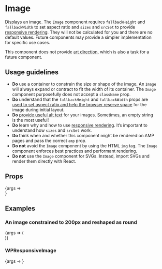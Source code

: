 
<Meta title="Image" component={Image} />

# Image

Displays an image. The `Image` component requires `fallbackHeight` and `fallbackWidth` to set aspect ratio and `sizes` and `srcSet` to provide [responsive rendering](https://developer.mozilla.org/en-US/docs/Learn/HTML/Multimedia_and_embedding/Responsive_images). They will not be calculated for you and there are no default values. Future components may provide a simpler implementation for specific use cases.

This component does not provide [art direction](https://developer.mozilla.org/en-US/docs/Web/HTML/Element/picture), which is also a task for a future component.

## Usage guidelines

- **Do** use a container to constrain the size or shape of the image. An `Image` will always expand or contract to fit the width of its container. The `Image` component purposefully does not accept a `className` prop.
- **Do** understand that the `fallbackHeight` and `fallbackWidth` props are [used to set aspect ratio and help the browser reserve space](https://blog.logrocket.com/jank-free-page-loading-with-media-aspect-ratios/) for the image during initial layout.
- **Do** [provide useful alt text](https://www.w3.org/WAI/tutorials/images/decision-tree/) for your images. Sometimes, an empty string is the most useful!
- **Do** learn why and how to use [responsive rendering](https://developer.mozilla.org/en-US/docs/Learn/HTML/Multimedia_and_embedding/Responsive_images). It’s important to understand how `sizes` and `srcSet` work.
- **Do** think when and whether this component might be rendered on AMP pages and pass the correct `amp` prop.
- **Do not** avoid the `Image` component by using the HTML `img` tag. The `Image` component enforces best practices and performant rendering.
- **Do not** use the `Image` component for SVGs. Instead, import SVGs and render them directly with React.

## Props

<Canvas>
	<Story
		args={{
			alt: 'A studio portrait of Lena Waithe',
			fallbackHeight: 400,
			fallbackWidth: 400,
			sizes: '(max-width: 200px) 200w, 400w',
			src: 'https://cms.qz.com/wp-content/uploads/2018/01/lenawaithe-portrait.jpg?quality=75&strip=all&w=400&h=400&crop=1',
			srcSet: `
				https://cms.qz.com/wp-content/uploads/2018/01/lenawaithe-portrait.jpg?quality=75&strip=all&w=200&h=200&crop=1 200w 1x,
				https://cms.qz.com/wp-content/uploads/2018/01/lenawaithe-portrait.jpg?quality=75&strip=all&w=400&h=400&crop=1 200w 2x,
				https://cms.qz.com/wp-content/uploads/2018/01/lenawaithe-portrait.jpg?quality=75&strip=all&w=400&h=400&crop=1 400w 1x,
				https://cms.qz.com/wp-content/uploads/2018/01/lenawaithe-portrait.jpg?quality=75&strip=all&w=800&h=800&crop=1 400w 2x
			`,
		}}
		name="Default"
	>
		{args => <div style={{ maxWidth: 400 }}><Image {...args} /></div>}
	</Story>
</Canvas>

<ArgsTable story="Default" />

## Examples

### An image constrained to 200px and reshaped as round

<Canvas>
	<Story
		args={{
			alt: 'A studio portrait of Lena Waithe',
			fallbackHeight: 400,
			fallbackWidth: 400,
			sizes: '(max-width: 100px) 100w, 200w',
			src: 'https://cms.qz.com/wp-content/uploads/2018/01/lenawaithe-portrait.jpg?quality=75&strip=all&w=400&h=400&crop=1',
			srcSet: `
				https://cms.qz.com/wp-content/uploads/2018/01/lenawaithe-portrait.jpg?quality=75&strip=all&w=100&h=100&crop=1 100w 1x,
				https://cms.qz.com/wp-content/uploads/2018/01/lenawaithe-portrait.jpg?quality=75&strip=all&w=200&h=200&crop=1 100w 2x,
				https://cms.qz.com/wp-content/uploads/2018/01/lenawaithe-portrait.jpg?quality=75&strip=all&w=200&h=200&crop=1 200w 1x,
				https://cms.qz.com/wp-content/uploads/2018/01/lenawaithe-portrait.jpg?quality=75&strip=all&w=400&h=400&crop=1 200w 2x
			`,
		}}
		name="Reshaped"
	>
		{args => (
			<div style={{ borderRadius: '50%', maxWidth: 200, overflow: 'hidden' }}>
				<Image {...args} />
			</div>
		)}
	</Story>
</Canvas>

### WPResponsiveImage

<Canvas>
	<Story
		args={{
			alt: 'The Apple Inc. logo is seen hanging at the entrance to the Apple store on 5th Avenue in New York',
			aspectRatio: 1,
			fallbackWidth: 800,
			src: 'https://cms.qz.com/wp-content/uploads/2020/10/2020-10-12T095922Z_142848263_RC2XGJ9T1J4Y_RTRMADP_3_APPLE-IPHONE-5G.jpg?quality=80&strip=all',
			widthRange: [ 200, 760 ],
		}}
		name="WPResponsiveImage"
	>
		{args => <WPResponsiveImage {...args} />}
	</Story>
</Canvas>
